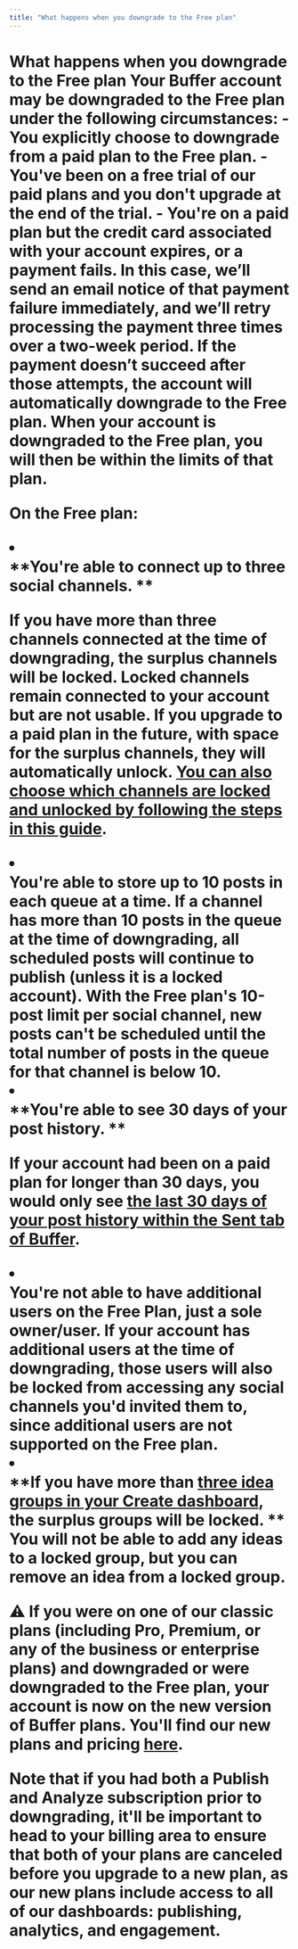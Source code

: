 ```yaml
---
title: "What happens when you downgrade to the Free plan"
---
```


# What happens when you downgrade to the Free plan <a href="javascript:window.print()" class="printArticle" title="Print this article" aria-label="Print this Article"><i class="icon-print"></i></a> Your Buffer account may be downgraded to the Free plan under the following circumstances: - You explicitly choose to downgrade from a paid plan to the Free plan. - You've been on a free trial of our paid plans and you don't upgrade at the end of the trial. - You're on a paid plan but the credit card associated with your account expires, or a payment fails. In this case, we’ll send an email notice of that payment failure immediately, and we’ll retry processing the payment three times over a two-week period. If the payment doesn’t succeed after those attempts, the account will automatically downgrade to the Free plan. When your account is downgraded to the Free plan, you will then be within the limits of that plan. <p>**On the Free plan:**</p> <li></li>**You're able to connect up to three social channels. **</li> <p>If you have more than three channels connected at the time of downgrading, the surplus channels will be locked. Locked channels remain connected to your account but are not usable. If you upgrade to a paid plan in the future, with space for the surplus channels, they will automatically unlock. [You can also choose which channels are locked and unlocked by following the steps in this guide](https://buffer.helpscoutdocs.com/article/576-unlocking-a-locked-channel-in-buffer).</p> <li></li>**You're able to store up to 10 posts in each queue at a time.**</li> If a channel has more than 10 posts in the queue at the time of downgrading, all scheduled posts will continue to publish (unless it is a locked account). With the Free plan's 10-post limit per social channel, new posts can't be scheduled until the total number of posts in the queue for that channel is below 10. <li></li>**You're able to see 30 days of your post history. **</li> <p>If your account had been on a paid plan for longer than 30 days, you would only see [the last 30 days of your post history within the Sent tab of Buffer](https://support.buffer.com//support.buffer.com/article/517-insights-on-shared-posts-within-your-publishing-dashboard#h_4e565f24-43f5-41ed-8b87-dd9ea03ff949).</p> <li></li>**You're not able to have additional users on the Free Plan, just a sole owner/user.**</li> If your account has additional users at the time of downgrading, those users will also be locked from accessing any social channels you'd invited them to, since additional users are not supported on the Free plan. <li></li>**If you have more than **<a href="https://support.buffer.com//support.buffer.com/article/589-creating-ideas-in-buffer#Organizing-and-filtering-ideas-Ec8t6">**three idea groups in your Create dashboard**</a>**, the surplus groups will be locked. **</li> You will not be able to add any ideas to a locked group, but you can remove an idea from a locked group. <div class="callout-red"> <p>⚠️ If you were on one of our classic plans (including Pro, Premium, or any of the business or enterprise plans) and downgraded or were downgraded to the Free plan, your account is now on the new version of Buffer plans. You'll find our new plans and pricing [here](https://buffer.com/pricing).</p> Note that if you had both a Publish and Analyze subscription prior to downgrading, it'll be important to head to your billing area to ensure that both of your plans are canceled before you upgrade to a new plan, as our new plans include access to all of our dashboards: publishing, analytics, and engagement. </div>